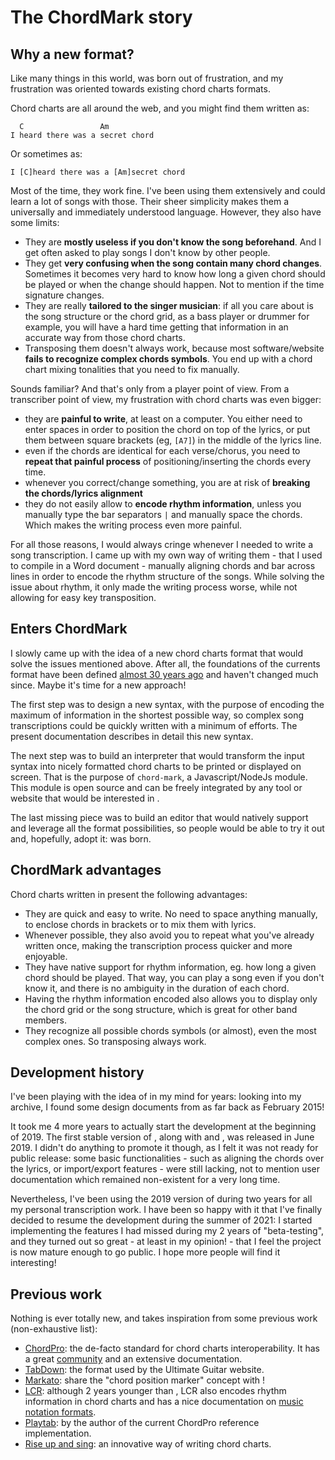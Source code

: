 
# The ChordMark story

## Why a new format?

Like many things in this world, <CM/> was born out of frustration, and my frustration was oriented towards existing chord charts formats.

Chord charts are all around the web, and you might find them written as:

```
  C                 Am
I heard there was a secret chord
```

Or sometimes as:

```
I [C]heard there was a [Am]secret chord
```

Most of the time, they work fine. I've been using them extensively and could learn a lot of songs with those.
Their sheer simplicity makes them a universally and immediately understood language.
However, they also have some limits:

-   They are **mostly useless if you don't know the song beforehand**. And I get often asked to play songs I don't know by other people.
-   They get **very confusing when the song contain many chord changes**. Sometimes it becomes very hard to know how long a given chord should be played or when the change should happen. Not to mention if the time signature changes.
-   They are really **tailored to the singer musician**: if all you care about is the song structure or the chord grid, as a bass player or drummer for example, you will have a hard time getting that information in an accurate way from those chord charts.
-   Transposing them doesn't always work, because most software/website **fails to recognize complex chords symbols**. You end up with a chord chart mixing tonalities that you need to fix manually.

Sounds familiar? And that's only from a player point of view. From a transcriber point of view, my frustration with chord charts was even bigger:

-   they are **painful to write**, at least on a computer. You either need to enter spaces in order to position the chord on top of the lyrics, or put them between square brackets (eg, `[A7]`) in the middle of the lyrics line.
-   even if the chords are identical for each verse/chorus, you need to **repeat that painful process** of positioning/inserting the chords every time.
-   whenever you correct/change something, you are at risk of **breaking the chords/lyrics alignment**
-   they do not easily allow to **encode rhythm information**, unless you manually type the bar separators `|` and manually space the chords. Which makes the writing process even more painful.

For all those reasons, I would always cringe whenever I needed to write a song transcription. 
I came up with my own way of writing them - that I used to compile in a Word document - manually aligning chords and bar across lines in order to encode the rhythm structure of the songs.
While solving the issue about rhythm, it only made the writing process worse, while not allowing for easy key transposition.

## Enters ChordMark

I slowly came up with the idea of a new chord charts format that would solve the issues mentioned above. 
After all, the foundations of the currents format have been defined [almost 30 years ago](https://www.chordpro.org/chordpro/chordpro-history/) and haven't changed much since. 
Maybe it's time for a new approach!

The first step was to design a new syntax, with the purpose of encoding the maximum of information in the shortest possible way, so complex song transcriptions could be quickly written with a minimum of efforts.
The present documentation describes in detail this new syntax.

The next step was to build an interpreter that would transform the input syntax into nicely formatted chord charts to be printed or displayed on screen.
That is the purpose of `chord-mark`, a Javascript/NodeJs module. 
This module is open source and can be freely integrated by any tool or website that would be interested in <CM />.

The last missing piece was to build an editor that would natively support <CM /> and leverage all the format possibilities, so people would be able to try it out and, hopefully, adopt it: <CCS /> was born.

## ChordMark advantages

Chord charts written in <CM /> present the following advantages:

-   They are quick and easy to write. No need to space anything manually, to enclose chords in brackets or to mix them with lyrics.
-   Whenever possible, they also avoid you to repeat what you've already written once, making the transcription process quicker and more enjoyable.
-   They have native support for rhythm information, eg. how long a given chord should be played. That way, you can play a song even if you don't know it, and there is no ambiguity in the duration of each chord.
-   Having the rhythm information encoded also allows you to display only the chord grid or the song structure, which is great for other band members.
-   They recognize all possible chords symbols (or almost), even the most complex ones. So transposing always work.

## Development history

I've been playing with the idea of <CM /> in my mind for years: looking into my archive, I found some design documents from as far back as February 2015!

It took me 4 more years to actually start the development at the beginning of 2019. 
The first stable version of <CM/>, along with <CCS /> and <CS />, was released in June 2019.
I didn't do anything to promote it though, as I felt it was not ready for public release:
some basic functionalities - such as aligning the chords over the lyrics, or import/export features - were still lacking, not to mention user documentation which remained non-existent for a very long time.

Nevertheless, I've been using the 2019 version of <CM/> during two years for all my personal transcription work. 
I have been so happy with it that I've finally decided to resume the development during the summer of 2021:
I started implementing the features I had missed during my 2 years of "beta-testing", and they turned out so great - at least in my opinion! - that I feel the project is now mature enough to go public.
I hope more people will find it interesting!

## Previous work

Nothing is ever totally new, and <CM/> takes inspiration from some previous work (non-exhaustive list):

-   [ChordPro](https://www.chordpro.org/): the de-facto standard for chord charts interoperability. It has a great [community](https://groups.io/g/ChordPro/topics) and an extensive documentation. 
-   [TabDown](https://github.com/ultimate-guitar/Tabdown): the format used by the Ultimate Guitar website.
-   [Markato](https://markato.studio/): share the "chord position marker" concept with <CM />!
-   [LCR](https://lcr4songs.readthedocs.io/en/latest/): although 2 years younger than <CM />, LCR also encodes rhythm information in chord charts and has a nice documentation on [music notation formats](https://lcr4songs.readthedocs.io/en/latest/lcr/time-in-music-notation/).
-   [Playtab](https://www.vromans.org/johan/software/sw_playtab.html): by the author of the current ChordPro reference implementation.
-   [Rise up and sing](https://www.riseupandsing.org/songbooks/rise-up-singing/content/song-layout): an innovative way of writing chord charts.
